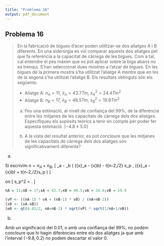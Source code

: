 ```yaml
---
title: "Problema 16"
output: pdf_document
---
```


## Problema 16

> En la fabricació de bigues d'acer poden utilitzar-se dos aliatges A i B diferents. En una siderúrgia es vol comparar aquests dos aliatges pel que fa referència a la capacitat de càrrega de les bigues. Com a tal, cal entendre el pes màxim que es pot aplicar sobre la biga abans no es trenqui. S'han seleccionat dues mostres a l'atzar de bigues. En les bigues de la primera mostra s'ha utilitzat l'aliatge A mentre que en les de la segona s'ha utilitzat l'aliatge B. Els resultats obtinguts són els següents:
>
> * Aliatge A: $n_A = 11$, $\bar{x}_A = 43.7 Tm$, $s_A^2 = 24.4 Tm^2$
> * Aliatge B: $n_B = 17$, $\bar{x}_B = 48.5 Tm$, $s_B^2 = 19.9 Tm^2$
>
> a. Feu una estimació, al nivell de confiança del 99%, de la diferència entre les mitjanes de les capacitats de càrrega dels dos aliatges. Especifiqueu els supòsits teòrics a tenir en compte per poder fer aquesta estimació.  [$-4.8 \pm 5.0$]
>
> b. A la vista del resultat anterior, es pot concloure que les mitjanes de les capacitats de càrrega dels dos aliatges són significativament diferents?

a.

Si escrivim $n=n_A+n_B$,
\[
\mu_a - \mu_b \in \left( (\bar{x}_a - \bar{x}_b) - t_{n-2,\alpha/2} s_p \sqrt{\frac{1}{n_A}+\frac{1}{n_B}}, (\bar{x}_a - \bar{x}_b) + t_{n-2,\alpha/2}s_p \sqrt{\frac{1}{n_A}+\frac{1}{n_B}} \right)
\]

on
\[
s_p^2 = \frac{(n_A-1)s_A^2 +  (n_B-1)s_B^2}{n-2}.
\]

```r
nA = 11;nB = 17;xA = 43.7;xB = 48.5;vA = 24.4;vB = 19.9
```

```r
(vP <- ((nA-1) * vA + (nB-1) * vB) / (nA+nB-2))
(x0 <- (xA-xB))
(e0 <- qt(0.01/2, nA+nB-2) * sqrt(vP) * sqrt(1/nA+1/nB))
```

b.


Amb un significació del 0.01, o amb una confiança del 99%, no podem concloure que hi hagin diferències entre els dos aliatges ja que amb l'interval $(-9.8, 0.2)$ no podem descartar el valor 0.

